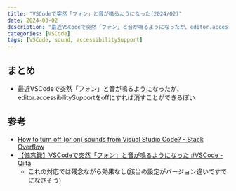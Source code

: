 ```yaml
---
title: "VSCodeで突然「フォン」と音が鳴るようになった(2024/02)"
date: 2024-03-02
description: "最近VSCodeで突然「フォン」と音が鳴るようになったが、editor.accessibilitySupportをoffにすれば消すことができるぽい"
categories: [VSCode]
tags: [VSCode, sound, accessibilitySupport]
---
```


## まとめ

- 最近VSCodeで突然「フォン」と音が鳴るようになったが、editor.accessibilitySupportをoffにすれば消すことができるぽい

## 参考

- [How to turn off (or on) sounds from Visual Studio Code? - Stack Overflow](https://stackoverflow.com/questions/54173462/how-to-turn-off-or-on-sounds-from-visual-studio-code)
- [【備忘録】VSCodeで突然「フォン」と音が鳴るようになった #VSCode - Qiita](https://qiita.com/Mten7271/items/b481b90f0f158e248430)
  - これの対応では残念ながら効果なし(該当の設定がバージョン違いですでになさそう)
